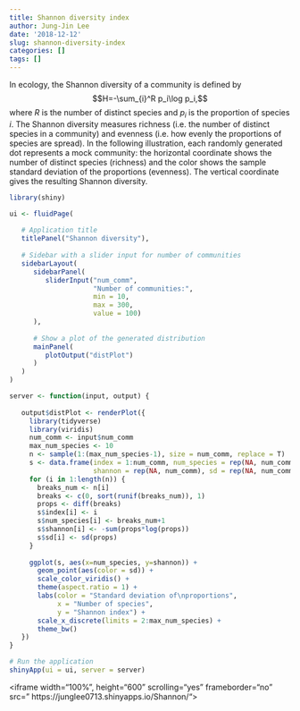 ```yaml
---
title: Shannon diversity index
author: Jung-Jin Lee
date: '2018-12-12'
slug: shannon-diversity-index
categories: []
tags: []
---
```


In ecology, the Shannon diversity of a community is defined by
$$H=-\sum_{i}^R p_i\log p_i,$$
where $R$ is the number of distinct species and $p_i$ is the proportion of species $i$. The Shannon diversity measures richness (i.e. the number of distinct species in a community) and evenness (i.e. how evenly the proportions of species are spread). In the following illustration, each randomly generated dot represents a mock community: the horizontal coordinate shows the number of distinct species (richness) and the color shows the sample standard deviation of the proportions (evenness). The vertical coordinate gives the resulting Shannon diversity.

```r
library(shiny)

ui <- fluidPage(
   
   # Application title
   titlePanel("Shannon diversity"),
   
   # Sidebar with a slider input for number of communities
   sidebarLayout(
      sidebarPanel(
         sliderInput("num_comm",
                     "Number of communities:",
                     min = 10,
                     max = 300,
                     value = 100)
      ),
      
      # Show a plot of the generated distribution
      mainPanel(
         plotOutput("distPlot")
      )
   )
)

server <- function(input, output) {
   
   output$distPlot <- renderPlot({
     library(tidyverse)
     library(viridis)
     num_comm <- input$num_comm
     max_num_species <- 10
     n <- sample(1:(max_num_species-1), size = num_comm, replace = T)
     s <- data.frame(index = 1:num_comm, num_species = rep(NA, num_comm), 
                     shannon = rep(NA, num_comm), sd = rep(NA, num_comm))
     for (i in 1:length(n)) {
       breaks_num <- n[i]
       breaks <- c(0, sort(runif(breaks_num)), 1)
       props <- diff(breaks)
       s$index[i] <- i
       s$num_species[i] <- breaks_num+1
       s$shannon[i] <- -sum(props*log(props))
       s$sd[i] <- sd(props)
     }
     
     ggplot(s, aes(x=num_species, y=shannon)) + 
       geom_point(aes(color = sd)) + 
       scale_color_viridis() + 
       theme(aspect.ratio = 1) +
       labs(color = "Standard deviation of\nproportions",
            x = "Number of species",
            y = "Shannon index") +
       scale_x_discrete(limits = 2:max_num_species) +
       theme_bw() 
   })
}

# Run the application 
shinyApp(ui = ui, server = server)
```

<iframe width="100%", height="600" scrolling="yes" frameborder="no" src=" https://junglee0713.shinyapps.io/Shannon/"> </iframe>

